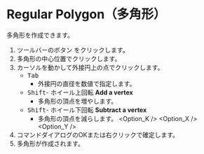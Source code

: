 
# Regular Polygon（多角形）

<Reference shortcut='' command='Polygon' button='ツールバー' />

多角形を作成できます。

1. ツールバーのボタン <ButtonIcon type="button-regular-polygon" /> をクリックします。
2. 多角形の中心位置でクリックします。
3. カーソルを動かして外接円上の点でクリックします。
   - <kbd>Tab</kbd> 
      - 外接円の直径を数値で指定します。
   - <kbd>Shift</kbd>- ホイール上回転 **Add a vertex**
      - 多角形の頂点を増やします。
   - <kbd>Shift</kbd>- ホイール下回転 **Subtract a vertex**
      - 多角形の頂点を減らします。
   <Option_K />
   <Option_X />
   <Option_Y />
4. コマンドダイアログのOKまたは右クリックで確定します。
5. 多角形が作成されます。